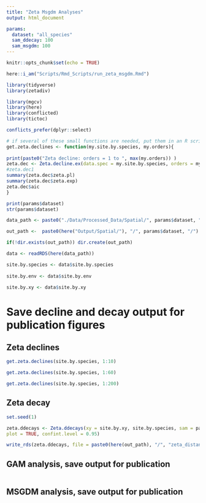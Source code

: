 ```yaml
---
title: "Zeta Msgdm Analyses"
output: html_document

params:
  dataset: "all_species"
  sam_ddecay: 100
  sam_msgdm: 100
---
```


```r
knitr::opts_chunk$set(echo = TRUE)
```

```r
here::i_am("Scripts/Rmd_Scripts/run_zeta_msgdm.Rmd")

library(tidyverse)
library(zetadiv)

library(mgcv)
library(here)
library(conflicted)
library(tictoc)

conflicts_prefer(dplyr::select)
```
```r
# if several of these small functions are needed, put them in an R script
get.zeta.declines <- function(my.site.by.species, my.orders){
  
print(paste0("Zeta decline: orders = 1 to ", max(my.orders)) ) 
zeta.dec <- Zeta.decline.ex(data.spec = my.site.by.species, orders = my.orders)
#zeta.dec1
summary(zeta.dec$zeta.pl)
summary(zeta.dec$zeta.exp)
zeta.dec$aic  
}

```


```r
print(params$dataset)
str(params$dataset)

data_path <- paste0("./Data/Processed_Data/Spatial/", params$dataset, ".rds")

out_path <-  paste0(here("Output/Spatial/"), "/", params$dataset, "/")

if(!dir.exists(out_path)) dir.create(out_path)

data <- readRDS(here(data_path))

```


```r
site.by.species <- data$site.by.species
  
site.by.env <- data$site.by.env

site.by.xy <- data$site.by.xy
```


# Save decline and decay output for publication figures

## Zeta declines 
```r
get.zeta.declines(site.by.species, 1:10)
```

```r
get.zeta.declines(site.by.species, 1:60)
```

```r
get.zeta.declines(site.by.species, 1:200)
```


## Zeta decay 
```r
set.seed(1) 

zeta.ddecays <- Zeta.ddecays(xy = site.by.xy, site.by.species, sam = params$sam_ddecay, orders = 2:100,
plot = TRUE, confint.level = 0.95)

write_rds(zeta.ddecays, file = paste0(here(out_path), "/", "zeta_distance_decay",  ".rds"))
```


## GAM analysis, save output for publication
```r

```

## MSGDM analysis, save output for publication

```r

```

